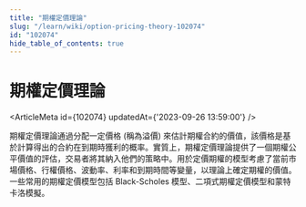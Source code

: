 ```yaml
---
title: "期權定價理論"
slug: "/learn/wiki/option-pricing-theory-102074"
id: "102074"
hide_table_of_contents: true
---
```



# 期權定價理論

<ArticleMeta id={102074} updatedAt={'2023-09-26 13:59:00'} />
<div className='border-solid border-b border-t-0 my-4 border-[var(--ifm-color-gray-300)]' />

期權定價理論通過分配一定價格 (稱為溢價) 來估計期權合約的價值，該價格是基於計算得出的合約在到期時獲利的概率。實質上，期權定價理論提供了一個期權公平價值的評估，交易者將其納入他們的策略中。用於定價期權的模型考慮了當前市場價格、行權價格、波動率、利率和到期時間等變量，以理論上確定期權的價值。一些常用的期權定價模型包括 Black-Scholes 模型、二項式期權定價模型和蒙特卡洛模擬。
